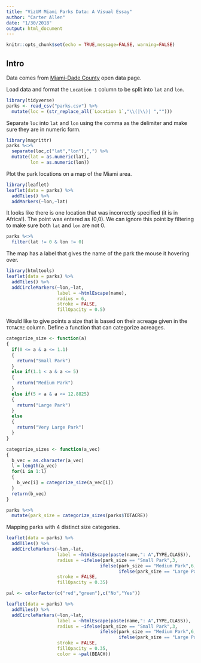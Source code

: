 ```yaml
---
title: "VizUM Miami Parks Data: A Visual Essay"
author: "Carter Allen"
date: "1/30/2018"
output: html_document
---
```


```r
knitr::opts_chunk$set(echo = TRUE,message=FALSE, warning=FALSE)
```

## Intro

Data comes from [Miami-Dade County](https://opendata.miamidade.gov/Infrastructure/Parks-Facities/wjhr-nx6u) open data page. 

Load data and format the `Location 1` column to be split into `lat` and `lon`.
```r
library(tidyverse)
parks <- read_csv("parks.csv") %>%
  mutate(loc = (str_replace_all(`Location 1`,"\\(|\\)| ","")))
```

Separate `loc` into `lat` and `lon` using the comma as the delimiter and make sure they are in numeric form. 
```r
library(magrittr)
parks %<>%
  separate(loc,c("lat","lon"),",") %>%
  mutate(lat = as.numeric(lat),
         lon = as.numeric(lon))
```

Plot the park locations on a map of the Miami area. 
```r
library(leaflet)
leaflet(data = parks) %>%
  addTiles() %>%
  addMarkers(~lon,~lat)
```

It looks like there is one location that was incorrectly specified (it is in Africa!). The point was entered as (0,0). We can ignore this point by filtering to make sure both `lat` and `lon` are not 0.

```r
parks %<>%
  filter(lat != 0 & lon != 0)
```

The map has a label that gives the name of the park the mouse it hovering over. 
```r
library(htmltools)
leaflet(data = parks) %>%
  addTiles() %>%
  addCircleMarkers(~lon,~lat,
                   label = ~htmlEscape(name),
                   radius = 6,
                   stroke = FALSE,
                   fillOpacity = 0.5)
```

Would like to give points a size that is based on their acreage given in the `TOTACRE` column. Define a function that can categorize acreages. 

```r
categorize_size <- function(a)
{
  if(0 <= a & a <= 1.1)
  {
    return("Small Park")
  }
  else if(1.1 < a & a <= 5)
  {
    return("Medium Park")
  }
  else if(5 < a & a <= 12.8825)
  {
    return("Large Park")
  }
  else
  {
    return("Very Large Park")
  }
}
```

```r
categorize_sizes <- function(a_vec)
{
  b_vec = as.character(a_vec)
  l = length(a_vec)
  for(i in 1:l)
  {
    b_vec[i] = categorize_size(a_vec[i])
  }
  return(b_vec)
}
```

```r
parks %<>%
  mutate(park_size = categorize_sizes(parks$TOTACRE))
```

Mapping parks with 4 distinct size categories.

```r
leaflet(data = parks) %>%
  addTiles() %>%
  addCircleMarkers(~lon,~lat,
                   label = ~htmlEscape(paste(name,": A",TYPE,CLASS)),
                   radius = ~ifelse(park_size == "Small Park",3,
                                   ifelse(park_size == "Medium Park",6,
                                          ifelse(park_size == "Large Park",9,12))),
                   stroke = FALSE,
                   fillOpacity = 0.35)
```

```r
pal <- colorFactor(c("red","green"),c("No","Yes"))
```

```r
leaflet(data = parks) %>%
  addTiles() %>%
  addCircleMarkers(~lon,~lat,
                   label = ~htmlEscape(paste(name,": A",TYPE,CLASS)),
                   radius = ~ifelse(park_size == "Small Park",3,
                                   ifelse(park_size == "Medium Park",6,
                                          ifelse(park_size == "Large Park",9,12))),
                   stroke = FALSE,
                   fillOpacity = 0.35,
                   color = ~pal(BEACH))
```

